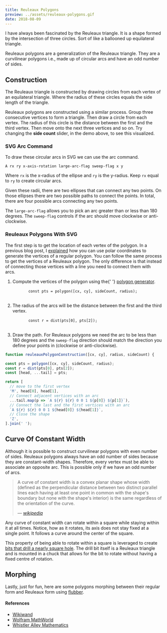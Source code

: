 ```yaml
---
title: Reuleaux Polygons
preview: ../assets/reuleaux-polygons.gif
date: 2018-08-09
---
```



<ReuleauxPolygons />

I have always been fascinated by the Reuleaux triangle. It is a shape formed by the intersection of three circles. Sort of like a ballooned up equilateral triangle.

Reuleaux polygons are a generalization of the Reuleaux triangle. They are a curvilinear polygons i.e., made up of circular arcs and have an odd number of sides.

## Construction

The Reuleaux triangle is constructed by drawing circles from each vertex of an equilateral triangle. Where the radius of these circles equals the side length of the triangle.

<CodePen
  hash="vrLmPq"
  title="Reuleaux Polygon Construction"
  height="650"
  defaultTab="result"
/>

Reuleaux polygons are constructed using a similar process. Group three consecutive vertices to form a triangle. Then draw a circle from each vertex. The radius of this circle is the distance between the first and the third vertex. Then move onto the next three vertices and so on. Try changing the **side count** slider, in the demo above, to see this visualized.

### SVG Arc Command

To draw these circular arcs in SVG we can use the arc command.

```
A rx ry x-axis-rotation large-arc-flag sweep-flag x y
```

Where `rx` is the x-radius of the ellipse and `ry` is the y-radius. Keep `rx` equal to `ry` to create circular arcs.

Given these radii, there are two ellipses that can connect any two points. On those ellipses there are two possible paths to connect the points. In total, there are four possible arcs connecting any two points.

The `large-arc-flag` allows you to pick an arc greater than or less than 180 degrees. The `sweep-flag` controls if the arc should move clockwise or anti-clockwise.

<CodePen
  hash="QxyKVX"
  title="SVG Arc Command"
  height="600"
  defaultTab="result"
/>

### Reuleaux Polygons With SVG

The first step is to get the location of each vertex of the polygon. In a previous blog post, I [explained](/polar-coords/#polygon-generator) how you can use polar coordinates to generate the vertices of a regular polygon. You can follow the same process to get the vertices of a Reuleaux polygon. The only difference is that instead of connecting those vertices with a line you need to connect them with arcs.

<ol>
  <li>
    Compute the vertices of the polygon using the{' '}
    <a href="/polar-coords/#polygon-generator">polygon generator</a>.
    <pre class="mt3">
      <code>const pts = polygon([cx, cy], sideCount, radius);</code>
    </pre>
  </li>
  <li>
    The radius of the arcs will be the distance between the first and the third
    vertex.
    <pre class="mt3">
      <code>const r = dist(pts[0], pts[2]);</code>
    </pre>
  </li>
  <li>
    Draw the path. For Reuleaux polygons we need the arc to be less than 180
    degrees and the <code>sweep-flag</code> direction should match the direction
    you define your points in (clockwise or anti-clockwise).
  </li>
</ol>

```js
function reuleauxPolygonConstruction([cx, cy], radius, sideCount) {

const pts = polygon([cx, cy], sideCount, radius);
const r = dist(pts[0], pts[2]);
const [head, ...tail] = pts;

return [
  // move to the first vertex
  'M', head[0], head[1],
  // Connect adjacent vertices with an arc
  ...tail.map(p => `A ${r} ${r} 0 0 1 ${p[0]} ${p[1]}`),
  // Connect the last and the first vertices with an arc
  `A ${r} ${r} 0 0 1 ${head[0]} ${head[1]}`,
  // Close the shape
  'Z',
].join(' ');
```

## Curve Of Constant Width

Although it is possible to construct curvilinear polygons with even number of sides. Reuleaux polygons always have an odd number of sides because they are constant-width shapes. Therefore, every vertex must be able to associate an opposite arc. This is possible only if we have an odd number of arcs.

> A curve of constant width is a convex planar shape whose width (defined as the perpendicular distance between two distinct parallel lines each having at least one point in common with the shape's boundary but none with the shape's interior) is the same regardless of the orientation of the curve.
>
> — <cite><a href="https://en.wikipedia.org/wiki/Curve_of_constant_width">wikipedia</a></cite>

Any curve of constant width can rotate within a square while staying within it at all times. Notice, how as it rotates, its axis does not stay fixed at a single point. It follows a curve around the center of the square.

<CodePen
  hash="wXMbzb"
  title="Reuleaux Triangle Rotating in a Square"
  height="420"
  defaultTab="result"
/>

This property of being able to rotate within a square is leveraged to create [bits that drill a nearly square hole](https://youtu.be/L5AzbDJ7KYI). The drill bit itself is a Reuleaux triangle and is mounted in a chuck that allows for the bit to rotate without having a fixed centre of rotation.

## Morphing

Lastly, just for fun, here are some polygons morphing between their regular form and Reuleaux form using [flubber](https://github.com/veltman/flubber).

<CodePen
  hash="oyLOvr"
  title="Morphing Reuleaux Polygons"
  height="400"
  defaultTab="result"
/>

#### References

- [Wikiwand](http://www.wikiwand.com/en/Reuleaux_triangle)
- [Wolfram MathWorld](http://mathworld.wolfram.com/ReuleauxTriangle.html)
- [Whistler Alley Mathematics](http://whistleralley.com/reuleaux/reuleaux.htm)
